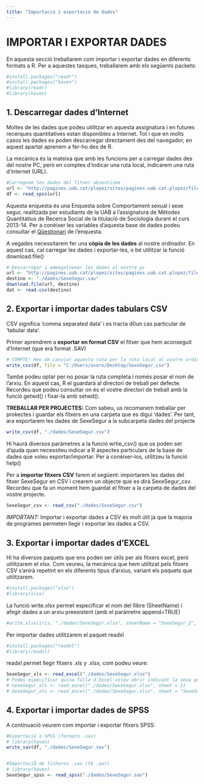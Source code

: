 ```yaml
---
title: "Importació i exportació de dades"
---
```


# IMPORTAR I EXPORTAR DADES 
En aquesta secció treballarem com importar i exportar dades en diferents formats a R. Per a aquestes tasques, treballarem amb els següents packets: 

```r
#install.packages("readr")
#install.packages("haven")
#library(readr)
#library(haven)
```

## 1. Descarregar dades d'Internet 
Moltes de les dades que podeu utilitzar en aquesta assignatura i en futures recerques quantitatives estan disponibles a Internet. Tot i que en molts casos les dades es poden descarregar directament des del navegador, en aquest apartat aprenem a fer-ho des de R. 

La mecànica és la mateixa que amb les funcions per a carregar dades des del nostre PC, però en comptes d'indicar una ruta local, indicarem una ruta d'internet (URL). 

```r
#Carreguem les dades del fitxer absentisme 
url <- "http://pagines.uab.cat/plopez/sites/pagines.uab.cat.plopez/files/SexeSegur.sav"
df <- read_spss(url)
```

Aquesta enquesta és una Enquesta sobre Comportament sexual i sexe segur, realitzada per estudiants de la UAB a l'assignatura de Mètodes Quantitatius de Recerca Social de la titulació de Sociologia durant el curs 2013-14. Per a conèixer les variables d'aquesta base de dades podeu consultar el [Qüestionari](http://pagines.uab.cat/plopez/sites/pagines.uab.cat.plopez/files/Questionari_SexeSegur.pdf) de l'enquesta. 

A vegades necessitarem fer una **còpia de les dades** al nostre ordinador. En aquest cas, cal carregar les dades i exportar-les, o bé utilitzar la funció download.file()

```r
# Descarregar i emmagatzemar les dades al nostre pc 
url <- "http://pagines.uab.cat/plopez/sites/pagines.uab.cat.plopez/files/SexeSegur.sav"
destino <- "./dades/SexeSegur.sav"
download.file(url, destino)
dat <- read.csv(destino)
```

## 2. Exportar i importar dades tabulars CSV 
CSV significa 'comma separated data' i es tracta d0un cas particular de 'tabular data'. 

Primer aprendrem a **exportar en format CSV** el fitxer que hem aconseguit d'Internet (que era format .SAV) 

```r
# COMPTE! Heu de canviar aquesta ruta per la ruta local al vostre ordinador. 
write_csv(df, file = "C:/Users/avaro/Desktop/SexeSegur.csv")
```
També podeu optar per no posar la ruta completa i només posar el nom de l'arxiu. En aquest cas, R el guardarà al directori de treball per defecte. Recordeu que podeu consultar on és el vostre directori de treball amb la funció getwd() i fixar-la amb setwd(). 

**TREBALLAR PER PROJECTES:**
Com sabeu, us recomanem treballar per prokectes i guardar els fitxers en una carpeta que es digui 'dades'. Per tant, ara exportarem les dades de SexeSegur a la subcarpeta dades del projecte 

```r
write_csv(df, "./dades/SexeSegur.csv")
```

Hi haurà diversos paràmetres a la funció wrtie_csv() que us poden ser d'ajuda quan necessiteu indicar a R aspectes particulars de la base de dades que voleu exportar/importar. Per a conèixer-los, utilitzeu la funció help()

Per a **importar fitxers CSV** farem el següent: importarem les dades del fitxer SexeSegur en CSV i crearem un objecte que es dirà SexeSegur_csv. Recordeu que fa un moment hem guardat el fitxer a la carpeta de dades del vostre projecte. 

```r
SexeSegur_csv <- read_csv("./dades/SexeSegur.csv")
```

*IMPORTANT:* Importar i exportar dades a CSV és molt útil ja que la majoria de programes permeten llegir i exportar les dades a CSV. 

## 3. Exportar i importar dades d'EXCEL 
Hi ha diversos paquets que ens poden ser útils per als fitxers excel, però utilitzarem el xlsx. Com veureu, la mecànica que hem utilitzat pels fitxers CSV s'anirà repetint en els diferents tipus d'arxius, variant els paquets que utilitzarem. 

```r
#install.packages("xlsx")
#library(xlsx)
```

La funció write.xlsx permet especificar el nom del llibre (SheetName) i afegir dades a un arxiu preexistent (amb el paràmetre append=TRUE)

```r
#write.xlsx(iris, "./dades/SexeSegur.xlsx", sheetName = "SexeSegur_2", append = TRUE)
```

Per importar dades utilitzarem el paquet readxl

```r
#install.packages("readxl")
#library(readxl)
```

readxl permet llegir fitxers .xls y .xlsx, com podeu veure:

```r
SexeSegur_xls <- read_excel("./dades/SexeSegur.xlsx")
# Podeu especificar quina fulla d'Excel voleu obrir indicant la seva posició o el seu nom: 
# SexeSegur_xls <- read_excel("./dades/SexeSegur.xlsx", sheet = 1)
# SexeSegur_xls <- read_excel("./dades/SexeSegur.xlsx", sheet = "SexeSegur_2")

```

## 4. Exportar i importar dades de SPSS 
A continuació veurem com importar i exportar fitxers SPSS: 

```r
#Exportació a SPSS (formato .sav)
# library(haven)
write_sav(df, "./dades/SexeSegur.sav")


#ImportaciÓ de ficheros .sav (tb .por)
# library(haven)
SexeSegur_spss <- read_spss("./dades/SexeSegur.sav")
```